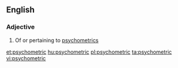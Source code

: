 ==English==

===Adjective===
{{en-adj|-}}

# Of or pertaining to [[psychometrics]]

[[et:psychometric]]
[[hu:psychometric]]
[[pl:psychometric]]
[[ta:psychometric]]
[[vi:psychometric]]